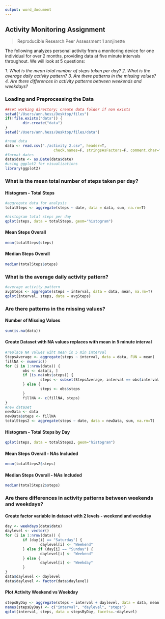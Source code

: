 ```yaml
---
output: word_document
---
```

## Activity Monitoring Assignment

> Reproducible Research
> Peer Assessment 1
> annjinette

The following analyzes personal activity from a monitoring device for one individual for over 2 months, providing data at five minute intervals throughout.  We will look at 5 questions:  
  
*1. What is the mean total number of steps taken per day?  *
*2. What is the average daily activity pattern?  *
*3. Are there patterns in the missing values?  *
*4. Are there differences in activity patterns between weekends and weekdays?  *

### Loading and Preprocessing the Data
```r
##set working directory; create data folder if non exists
setwd("/Users/ann.hess/Desktop/files")
if(!file.exists("data")) {
        dir.create("data")
}
setwd("/Users/ann.hess/Desktop/files/data")

#read data
data <- read.csv("./activity 2.csv", header=T,
                      check.names=F, stringsAsFactors=F, comment.char="", quote='\"')
#format dates
data$date <- as.Date(data$date)
#using ggplot2 for visualizations
library(ggplot2)
```

### What is the mean total number of steps taken per day?  
#### Histogram - Total Steps  
```r
#aggregate data for analysis
totalSteps <- aggregate(steps ~ date, data = data, sum, na.rm=T)

#histogram total steps per day
qplot(steps, data = totalSteps, geom="histogram")  
```
#### Mean Steps Overall  
```r
mean(totalSteps$steps)
```
#### Median Steps Overall  
```r
median(totalSteps$steps)
```
### What is the average daily activity pattern?  
```r
#average activity pattern
avgSteps <- aggregate(steps ~ interval, data = data, mean, na.rm=T)
qplot(interval, steps, data = avgSteps)
```
### Are there patterns in the missing values?  
#### Number of Missing Values  
```r
sum(is.na(data))
```
#### Create Dataset with NA values replaces with mean in 5 minute interval  
```r
#replace NA values wiht mean in 5 min interval
StepsAverage <- aggregate(steps ~ interval, data = data, FUN = mean)
fillNA <- numeric()
for (i in 1:nrow(data)) {
        obs <- data[i, ]
        if (is.na(obs$steps)) {
                steps <- subset(StepsAverage, interval == obs$interval)$steps
        } else {
                steps <- obs$steps
        }
        fillNA <- c(fillNA, steps)
}
#new dataset
newData <- data
newData$steps <- fillNA
totalSteps2 <- aggregate(steps ~ date, data = newData, sum, na.rm=T)
```
#### Histogram - Total Steps by Day  
```r
qplot(steps, data = totalSteps2, geom="histogram")  
```
#### Mean Steps Overall - NAs Included  
```r
mean(totalSteps2$steps)
````
#### Median Steps Overall - NAs Included  
```r
median(totalSteps2$steps)
````
### Are there differences in activity patterns between weekends and weekdays?  
#### Create factor variable in dataset with 2 levels - weekend and weekday   
```r
day <- weekdays(data$date)
daylevel <- vector()
for (i in 1:nrow(data)) {
        if (day[i] == "Saturday") {
                daylevel[i] <- "Weekend"
        } else if (day[i] == "Sunday") {
                daylevel[i] <- "Weekend"
        } else {
                daylevel[i] <- "Weekday"
        }
}
data$daylevel <- daylevel
data$daylevel <- factor(data$daylevel)
````
#### Plot Activity Weekend vs Weekday   
```r
stepsByDay <- aggregate(steps ~ interval + daylevel, data = data, mean)
names(stepsByDay) <- c("interval", "daylevel", "steps")
qplot(interval, steps, data = stepsByDay, facets=.~daylevel)
````


